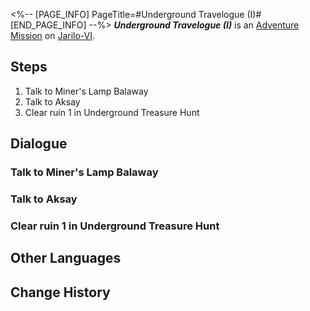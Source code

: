 <%-- [PAGE_INFO]
PageTitle=#Underground Travelogue (I)#
[END_PAGE_INFO] --%>
{{Stub|Dialogue.}}
{{Mission Infobox
|id            = 8012101
|title         = 
|image         = <!--Mission Underground Travelogue (I).png-->
|type          = Adventure
|event_name    = 
|chapter       = 
|requirements  = 
* [[Trailblaze Mission]] ''[[Silent Galaxy]]'' completed
* Reach [[Trailblaze Level]] 21
|summary       = <!--official mission summary from Fate's Atlas-->
|characters    = Aksay; Balaway; Trailblazer
|startLocation = [[Jarilo-VI]] - [[Boulder Town]]
|world         = Jarilo-VI
|area          = Boulder Town
|prev          = 
|next          = Underground Travelogue (II)
|rewards       = Credit*10,000
}}
'''''Underground Travelogue (I)''''' is an [[Adventure Mission]] on [[Jarilo-VI]].

==Steps==
# Talk to Miner's Lamp Balaway
# Talk to Aksay
# Clear ruin 1 in Underground Treasure Hunt

<!--
==Gameplay Notes==

--><!--
==Trial Character==

-->
==Dialogue==
{{Stub Dialogue}}
===Talk to Miner's Lamp Balaway===
{{Mission Description|type=adventure|location=Boulder Town|It is said that the relic appraiser Miner's Lamp Balaway suddenly reappeared recently. Go to Boulder Town to find out what happened to him.}}
{{Dialogue Start}}
:{{tx}}
{{Dialogue End}}

===Talk to Aksay===
{{Mission Description|type=adventure|location=Great Mine|update|It is rumored that there are ancient ruins with buried treasures in Belobog. Go to the Great Mine to get some clues about the ruins.}}
{{Dialogue Start}}
:{{tx}}
{{Dialogue End}}

===Clear ruin 1 in Underground Treasure Hunt===
{{Mission Description|type=adventure|location=Great Mine|update|Aksay is taking you into an ancient ruin. Begin your treasure hunting journey!}}
{{Dialogue Start}}
:{{tx}}
{{Dialogue End}}

==Other Languages==
{{Other Languages
|en   = Underground Travelogue (I)
|zhs  = 地城游记•其一
|zht  = 地城遊記•其一
|ja   = 地下遺跡探遊記・一
|ko   = 지하 여행기•1
|es   = Diario de un viaje subterráneo&nbsp;I
|fr   = Voyage au centre de la terre (I)
|ru   = Путевые записки из-под земли I
|th   = บันทึกการเดินทางในเมืองใต้ดิน 1
|vi   = Du Ký Thành Ngầm 1
|de   = Untergrund-Reisebericht (Teil 1)
|id   = Catatan Perjalanan Bawah Tanah (Bagian 1)
|pt   = Diário de Viagem do Subterrâneo (I)
}}

==Change History==
{{Change History|1.2}}
